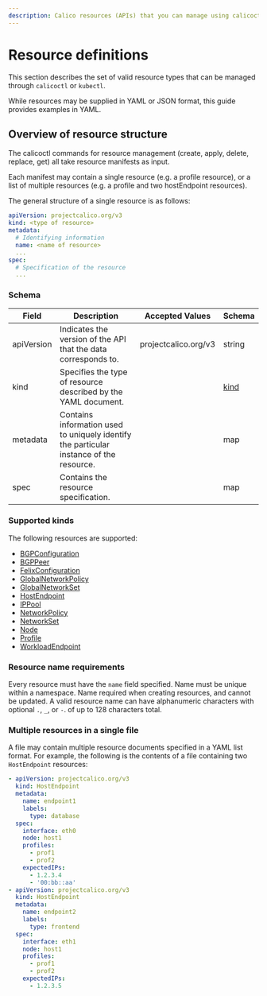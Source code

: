 ```yaml
---
description: Calico resources (APIs) that you can manage using calicoctl.
---
```



# Resource definitions

This section describes the set of valid resource types that can be managed
through `calicoctl` or `kubectl`.

While resources may be supplied in YAML or JSON format, this guide provides examples in YAML.

## Overview of resource structure

The calicoctl commands for resource management (create, apply, delete, replace, get)
all take resource manifests as input.

Each manifest may contain a single resource
(e.g. a profile resource), or a list of multiple resources (e.g. a profile and two
hostEndpoint resources).

The general structure of a single resource is as follows:

```yaml noValidation
apiVersion: projectcalico.org/v3
kind: <type of resource>
metadata:
  # Identifying information
  name: <name of resource>
  ...
spec:
  # Specification of the resource
  ...
```

### Schema

| Field      | Description                                                                             | Accepted Values      | Schema                   |
| ---------- | --------------------------------------------------------------------------------------- | -------------------- | ------------------------ |
| apiVersion | Indicates the version of the API that the data corresponds to.                          | projectcalico.org/v3 | string                   |
| kind       | Specifies the type of resource described by the YAML document.                          |                      | [kind](#supported-kinds) |
| metadata   | Contains information used to uniquely identify the particular instance of the resource. |                      | map                      |
| spec       | Contains the resource specification.                                                    |                      | map                      |

### Supported kinds

The following resources are supported:

- [BGPConfiguration](bgpconfig.mdx)
- [BGPPeer](bgppeer.mdx)
- [FelixConfiguration](felixconfig.mdx)
- [GlobalNetworkPolicy](globalnetworkpolicy.mdx)
- [GlobalNetworkSet](globalnetworkset.mdx)
- [HostEndpoint](hostendpoint.mdx)
- [IPPool](ippool.mdx)
- [NetworkPolicy](networkpolicy.mdx)
- [NetworkSet](networkset.mdx)
- [Node](node.mdx)
- [Profile](profile.mdx)
- [WorkloadEndpoint](workloadendpoint.mdx)

### Resource name requirements

Every resource must have the `name` field specified. Name must be unique within a namespace.
Name required when creating resources, and cannot be updated.
A valid resource name can have alphanumeric characters with optional `.`, `_`, or `-`. of up to 128 characters total.

### Multiple resources in a single file

A file may contain multiple resource documents specified in a YAML list format. For example, the following is the contents of a file containing two `HostEndpoint` resources:

```yaml
- apiVersion: projectcalico.org/v3
  kind: HostEndpoint
  metadata:
    name: endpoint1
    labels:
      type: database
  spec:
    interface: eth0
    node: host1
    profiles:
      - prof1
      - prof2
    expectedIPs:
      - 1.2.3.4
      - '00:bb::aa'
- apiVersion: projectcalico.org/v3
  kind: HostEndpoint
  metadata:
    name: endpoint2
    labels:
      type: frontend
  spec:
    interface: eth1
    node: host1
    profiles:
      - prof1
      - prof2
    expectedIPs:
      - 1.2.3.5
```
